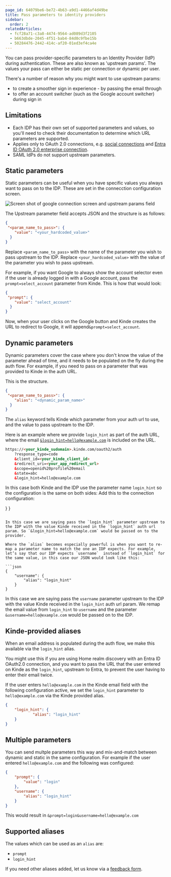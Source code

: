 ```yaml
---
page_id: 64079be6-be72-4b63-a9d1-4466af4d49be
title: Pass parameters to identity providers
sidebar:
  order: 2
relatedArticles:
  - fcf28a71-c3a8-4474-9564-ad089d3f2105
  - b663dbde-2045-4f51-bab4-84d0c9fbe15b
  - 50284476-2442-414c-af20-01ed3ef4ca4e
---
```


You can pass provider-specific parameters to an Identity Provider (IdP) during authentication. These are also known as 'upstream params'. The values your pass can either be static per connection or dynamic per user.

There's a number of reason why you might want to use upstream params:
- to create a smoother sign in experience - by passing the email through
- to offer an account switcher (such as the Google account switcher) during sign in

## Limitations

- Each IDP has their own set of supported parameters and values, so you'll need to check their documentation to determine which URL parameters are supported.
- Applies only to OAuth 2.0 connections, e.g. [social connections](/authenticate/social-sign-in/add-social-sign-in/) and [Entra ID OAuth 2.0 enterprise connection](/authenticate/enterprise-connections/azure/).
- SAML IdPs do not support upstream parameters.

## Static parameters

Static parameters can be useful when you have specific values you always want to pass on to the IDP. These are set in the connecction configuration screen.

![Screen shot of google connection screen and upstream params field](https://imagedelivery.net/skPPZTHzSlcslvHjesZQcQ/3fa86bd8-9005-4022-7118-fc93ce4f4a00/public)

The Upstream parameter field accepts JSON and the structure is as follows:

```json
{
 "<param_name_to_pass>": {
    "value": "<your_hardcoded_value>"
  }
}

```

Replace `<param_name_to_pass>` with the name of the parameter you wish to pass upstream to the IDP.
Replace `<your_hardcoded_value>` with the value of the parameter you wish to pass upstream.

For example, if you want Google to always show the account selector even if the user is already logged in with a Google account, pass the `prompt=select_account` parameter from Kinde. 
This is how that would look:

```json
{
 "prompt": {
    "value": "select_account"
  }
}

```

Now, when your user clicks on the Google button and Kinde creates the URL to redirect to Google, it will append`&prompt=select_account`.

## Dynamic parameters

Dynamic parameters cover the case where you don't know the value of the parameter ahead of time, and it needs to be populated on the fly during the auth flow. For example, if you need to pass on a parameter that was provided to Kinde in the auth URL.

This is the structure.

```json
{
 "<param_name_to_pass>": {
    "alias": "<dynamic_param_name>"
  }
}

```

The `alias` keyword tells Kinde which parameter from your auth url to use, and the value to pass upstream to the IDP.

Here is an example where we provide `login_hint` as part of the auth URL, where the email [`&login_hint=hello@example.com`](mailto:&login_hint=hello@example.com) is included on the URL.

```html
https://<your_kinde_sudomain>.kinde.com/oauth2/auth
	?response_type=code
	&client_id=<your_kinde_client_id>
	&redirect_uri=<your_app_redirect_url>
	&scope=openid%20profile%20email
	&state=abc
	&login_hint=hello@example.com
```

In this case both Kinde and the IDP use the parameter name `login_hint` so the configuration is the same on both sides:
Add this to the connection configuration:

  }
}

```

In this case we are saying pass the `login_hint` parameter upstream to the IDP with the value Kinde received in the `login_hint` auth url param. So `&login_hint=hello@example.com` would be passed on to the provider.

Where the `alias` becomes especially powerful is when you want to re-map a parameter name to match the one an IDP expects. For example, let’s say that our IDP expects `username`  instead of `login_hint` for the same value, in this case our JSON would look like this:

```json
{
	"username": {
		"alias": "login_hint"
	}
}
```

In this case we are saying pass the `username` parameter upstream to the IDP with the value Kinde received in the `login_hint` auth url param. We remap the email value from `login_hint` to `username` and the parameter `&username=hello@example.com` would be passed on to the IDP.

## Kinde-provided aliases

When an email address is populated during the auth flow, we make this available via the `login_hint` alias.

You might use this if you are using Home realm discovery with an Entra ID OAuth2.0 connection, and you want to pass the URL that the user entered on Kinde as the `login_hint`, upstream to Entra, to prevent the user having to enter their email twice.

If the user enters `hello@example.com` in the Kinde email field with the following configuration active, we set the `login_hint` parameter to `hello@example.com` via the Kinde provided alias.

```json
{
	"login_hint": {
			"alias": "login_hint"
	}
}
```

## Multiple parameters

You can send multple parameters this way and mix-and-match between dynamic and static in the same configuration. For example if the user entered `hello@example.com` and the following was configured:

```json
{
	"prompt": {
		"value": "login"
	},
	"username": {
		"alias": "login_hint"
	}
}

```

This would result in `&prompt=login&username=hello@example.com`

## Supported aliases

The values which can be used as an `alias` are:

- `prompt`
- `login_hint`

If you need other aliases added, let us know via a [feedback form](https://updates.kinde.com/).
